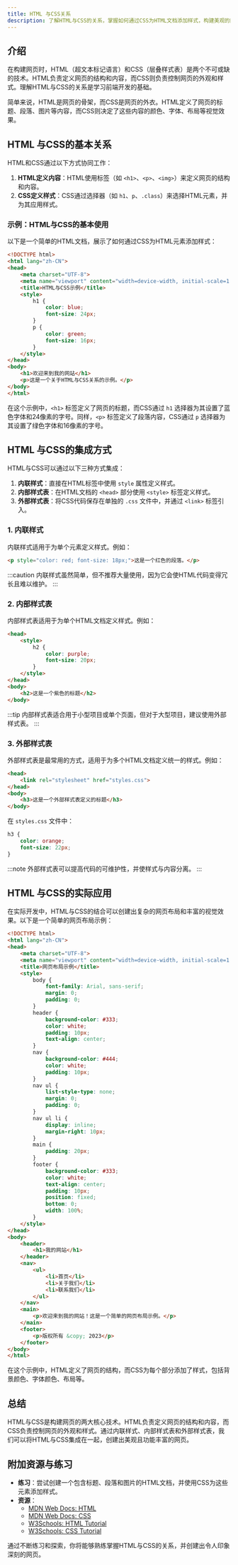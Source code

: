 ```yaml
---
title: HTML 与CSS关系
description: 了解HTML与CSS的关系，掌握如何通过CSS为HTML文档添加样式，构建美观的网页。
---
```


## 介绍

在构建网页时，HTML（超文本标记语言）和CSS（层叠样式表）是两个不可或缺的技术。HTML负责定义网页的结构和内容，而CSS则负责控制网页的外观和样式。理解HTML与CSS的关系是学习前端开发的基础。

简单来说，HTML是网页的骨架，而CSS是网页的外衣。HTML定义了网页的标题、段落、图片等内容，而CSS则决定了这些内容的颜色、字体、布局等视觉效果。

## HTML 与CSS的基本关系

HTML和CSS通过以下方式协同工作：

1. **HTML定义内容**：HTML使用标签（如 `<h1>`、`<p>`、`<img>`）来定义网页的结构和内容。
2. **CSS定义样式**：CSS通过选择器（如 `h1`、`p`、`.class`）来选择HTML元素，并为其应用样式。

### 示例：HTML与CSS的基本使用

以下是一个简单的HTML文档，展示了如何通过CSS为HTML元素添加样式：

```html
<!DOCTYPE html>
<html lang="zh-CN">
<head>
    <meta charset="UTF-8">
    <meta name="viewport" content="width=device-width, initial-scale=1.0">
    <title>HTML与CSS示例</title>
    <style>
        h1 {
            color: blue;
            font-size: 24px;
        }
        p {
            color: green;
            font-size: 16px;
        }
    </style>
</head>
<body>
    <h1>欢迎来到我的网站</h1>
    <p>这是一个关于HTML与CSS关系的示例。</p>
</body>
</html>
```

在这个示例中，`<h1>` 标签定义了网页的标题，而CSS通过 `h1` 选择器为其设置了蓝色字体和24像素的字号。同样，`<p>` 标签定义了段落内容，CSS通过 `p` 选择器为其设置了绿色字体和16像素的字号。

## HTML 与CSS的集成方式

HTML与CSS可以通过以下三种方式集成：

1. **内联样式**：直接在HTML标签中使用 `style` 属性定义样式。
2. **内部样式表**：在HTML文档的 `<head>` 部分使用 `<style>` 标签定义样式。
3. **外部样式表**：将CSS代码保存在单独的 `.css` 文件中，并通过 `<link>` 标签引入。

### 1. 内联样式

内联样式适用于为单个元素定义样式。例如：

```html
<p style="color: red; font-size: 18px;">这是一个红色的段落。</p>
```

:::caution
内联样式虽然简单，但不推荐大量使用，因为它会使HTML代码变得冗长且难以维护。
:::

### 2. 内部样式表

内部样式表适用于为单个HTML文档定义样式。例如：

```html
<head>
    <style>
        h2 {
            color: purple;
            font-size: 20px;
        }
    </style>
</head>
<body>
    <h2>这是一个紫色的标题</h2>
</body>
```

:::tip
内部样式表适合用于小型项目或单个页面，但对于大型项目，建议使用外部样式表。
:::

### 3. 外部样式表

外部样式表是最常用的方式，适用于为多个HTML文档定义统一的样式。例如：

```html
<head>
    <link rel="stylesheet" href="styles.css">
</head>
<body>
    <h3>这是一个外部样式表定义的标题</h3>
</body>
```

在 `styles.css` 文件中：

```css
h3 {
    color: orange;
    font-size: 22px;
}
```

:::note
外部样式表可以提高代码的可维护性，并使样式与内容分离。
:::

## HTML 与CSS的实际应用

在实际开发中，HTML与CSS的结合可以创建出复杂的网页布局和丰富的视觉效果。以下是一个简单的网页布局示例：

```html
<!DOCTYPE html>
<html lang="zh-CN">
<head>
    <meta charset="UTF-8">
    <meta name="viewport" content="width=device-width, initial-scale=1.0">
    <title>网页布局示例</title>
    <style>
        body {
            font-family: Arial, sans-serif;
            margin: 0;
            padding: 0;
        }
        header {
            background-color: #333;
            color: white;
            padding: 10px;
            text-align: center;
        }
        nav {
            background-color: #444;
            color: white;
            padding: 10px;
        }
        nav ul {
            list-style-type: none;
            margin: 0;
            padding: 0;
        }
        nav ul li {
            display: inline;
            margin-right: 10px;
        }
        main {
            padding: 20px;
        }
        footer {
            background-color: #333;
            color: white;
            text-align: center;
            padding: 10px;
            position: fixed;
            bottom: 0;
            width: 100%;
        }
    </style>
</head>
<body>
    <header>
        <h1>我的网站</h1>
    </header>
    <nav>
        <ul>
            <li>首页</li>
            <li>关于我们</li>
            <li>联系我们</li>
        </ul>
    </nav>
    <main>
        <p>欢迎来到我的网站！这是一个简单的网页布局示例。</p>
    </main>
    <footer>
        <p>版权所有 &copy; 2023</p>
    </footer>
</body>
</html>
```

在这个示例中，HTML定义了网页的结构，而CSS为每个部分添加了样式，包括背景颜色、字体颜色、布局等。

## 总结

HTML与CSS是构建网页的两大核心技术。HTML负责定义网页的结构和内容，而CSS负责控制网页的外观和样式。通过内联样式、内部样式表和外部样式表，我们可以将HTML与CSS集成在一起，创建出美观且功能丰富的网页。

## 附加资源与练习

- **练习**：尝试创建一个包含标题、段落和图片的HTML文档，并使用CSS为这些元素添加样式。
- **资源**：
  - [MDN Web Docs: HTML](https://developer.mozilla.org/zh-CN/docs/Web/HTML)
  - [MDN Web Docs: CSS](https://developer.mozilla.org/zh-CN/docs/Web/CSS)
  - [W3Schools: HTML Tutorial](https://www.w3schools.com/html/)
  - [W3Schools: CSS Tutorial](https://www.w3schools.com/css/)

通过不断练习和探索，你将能够熟练掌握HTML与CSS的关系，并创建出令人印象深刻的网页。